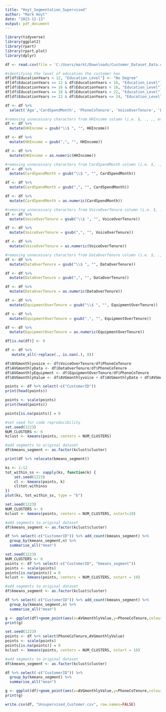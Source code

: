 ---
title: "Hoyt_Segmentation_Supervised"
author: "Mark Hoyt"
date: "2023-12-13"
output: pdf_document
---
```{r}
library(tidyverse)
library(ggplot2)
library(rpart)
library(rpart.plot)
library(dplyr)

df <- read.csv(file = 'C:/Users/markt/Downloads/Customer_Dataset_Data.csv')
```

```{r}
#identifying the level of education the customer has
df[df$EducationYears < 12, "Education_Level"] <- "No Degree"
df[df$EducationYears >= 12 & df$EducationYears < 16, "Education_Level"] <- "HS Diploma"
df[df$EducationYears >= 16 & df$EducationYears < 18, "Education_Level"] <- "Bachelors"
df[df$EducationYears >= 18 & df$EducationYears < 22, "Education_Level"] <- "Masters"
df[df$EducationYears >= 22 & df$EducationYears <= 24, "Education_Level"] <- "Doctorate"
```

```{r}
df <- df %>%
  select('Age','CardSpendMonth', 'PhoneCoTenure', 'VoiceOverTenure', 'EquipmentOverTenure', 'DataOverTenure', 'TVWatchingHours', 'HHIncome', 'CustomerID') 
```

```{r}
#removing unnecessary characters from HHIncome column (i.e. $, ., ,, etc.) and making it numeric
df <- df %>%
  mutate(HHIncome = gsub("\\$ ", "", HHIncome))

df <- df %>%
  mutate(HHIncome = gsub(",", "", HHIncome))

df <- df %>% 
  mutate(HHIncome = as.numeric(HHIncome))
```

```{r}
#removing unnecessary characters from CardSpendMonth column (i.e. $, ., ,, etc.) and making it numeric
df <- df %>%
  mutate(CardSpendMonth = gsub("\\$ ", "", CardSpendMonth))

df <- df %>%
  mutate(CardSpendMonth = gsub(",", "", CardSpendMonth))

df <- df %>% 
  mutate(CardSpendMonth = as.numeric(CardSpendMonth))
```

```{r}
#removing unnecessary characters from VoiceOverTenure column (i.e. $, ., ,, etc.) and making it numeric
df <- df %>%
  mutate(VoiceOverTenure = gsub("\\$ ", "", VoiceOverTenure))

df <- df %>%
  mutate(VoiceOverTenure = gsub(",", "", VoiceOverTenure))

df <- df %>% 
  mutate(VoiceOverTenure = as.numeric(VoiceOverTenure))
```

```{r}
#removing unnecessary characters from DataOverTenure column (i.e. $, ., ,, etc.) and making it numeric
df <- df %>%
  mutate(DataOverTenure = gsub("\\$ ", "", DataOverTenure))

df <- df %>%
  mutate(DataOverTenure = gsub(",", "", DataOverTenure))

df <- df %>% 
  mutate(DataOverTenure = as.numeric(DataOverTenure))
```

```{r}
df <- df %>%
  mutate(EquipmentOverTenure = gsub("\\$ ", "", EquipmentOverTenure))

df <- df %>%
  mutate(EquipmentOverTenure = gsub(",", "", EquipmentOverTenure))

df <- df %>% 
  mutate(EquipmentOverTenure = as.numeric(EquipmentOverTenure))
```

```{r}
df[is.na(df)] <- 0

df <- df %>% 
   mutate_all(~replace(., is.nan(.), 0))
```

```{r}
df$AVGmonthlyvoice <- df$VoiceOverTenure/df$PhoneCoTenure
df$AVGmonthlyData <- df$DataOverTenure/df$PhoneCoTenure
df$AVGmonthlyEquipment <- df$EquipmentOverTenure/df$PhoneCoTenure
df$AVGmonthlyValue <- df$AVGmonthlyvoice + df$AVGmonthlyData + df$AVGmonthlyEquipment / 3
```

```{r}
points <- df %>% select(-c("CustomerID"))
print(head(points))
```

```{r}
points <- scale(points)
print(head(points))
```

```{r}
points[is.na(points)] = 0
```

```{r}
#set seed for code reproducibility
set.seed(1223)
NUM_CLUSTERS <- 6
kclust <- kmeans(points, centers = NUM_CLUSTERS)

#add segments to original dataset
df$kmeans_segment <- as.factor(kclust$cluster)

print(df %>% relocate(kmeans_segment))
```

```{r}
ks <- 1:12
tot_within_ss <- sapply(ks, function(k) {
    set.seed(1223)
    cl <- kmeans(points, k)
    cl$tot.withinss
})
plot(ks, tot_within_ss, type = "b")
```

```{r}
set.seed(1223)
NUM_CLUSTERS <- 6
kclust <- kmeans(points, centers = NUM_CLUSTERS, nstart=10)

#add segments to original dataset
df$kmeans_segment <- as.factor(kclust$cluster)
```

```{r}
df %>% select(-c("CustomerID")) %>% add_count(kmeans_segment) %>%
  group_by(kmeans_segment,n) %>% 
  summarise_all("mean")
```

```{r}
set.seed(1223)
NUM_CLUSTERS <- 6
points <- df %>% select(-c("CustomerID", "kmeans_segment"))
points <- scale(points)
points[is.na(points)] = 0
kclust <- kmeans(points, centers = NUM_CLUSTERS, nstart = 10)

#add segments to original dataset
df$kmeans_segment <- as.factor(kclust$cluster)

df %>% select(-c("CustomerID")) %>% add_count(kmeans_segment) %>%
  group_by(kmeans_segment,n) %>% 
  summarise_all("mean")
```

```{r}
g <- ggplot(df)+geom_point(aes(x=AVGmonthlyValue,y=PhoneCoTenure,colour=kmeans_segment))
print(g)
```

```{r}
set.seed(1223)
points <- df %>% select(PhoneCoTenure,AVGmonthlyValue)
points <- scale(points)
points[is.na(points)] = 0
kclust <- kmeans(points, centers = NUM_CLUSTERS, nstart = 10)

#add segments to original dataset
df$kmeans_segment <- as.factor(kclust$cluster)

df %>% select(-c("CustomerID")) %>% 
  group_by(kmeans_segment) %>% 
  summarise_all("mean")
```

```{r}
g <- ggplot(df)+geom_point(aes(x=AVGmonthlyValue,y=PhoneCoTenure,colour=kmeans_segment))
print(g)
```

```{r}
write.csv(df, "Unsupervised_Customer.csv", row.names=FALSE)
```
